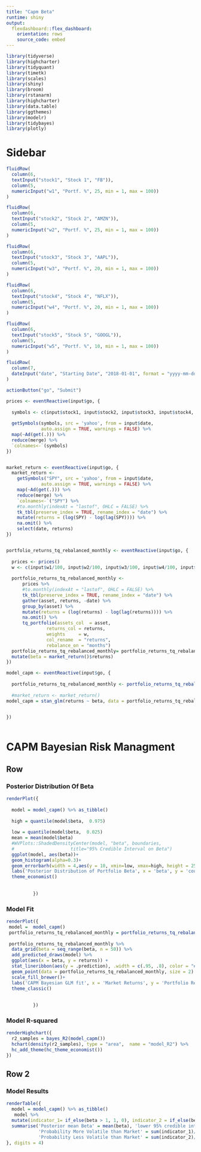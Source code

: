 ```yaml
---
title: "Capm Beta"
runtime: shiny
output:
  flexdashboard::flex_dashboard:
    orientation: rows
    source_code: embed
---
```



```r
library(tidyverse)
library(highcharter)
library(tidyquant)
library(timetk)
library(scales)
library(shiny)
library(broom)
library(rstanarm)
library(highcharter)
library(data.table)
library(ggthemes)
library(modelr)
library(tidybayes)
library(plotly)
```

Sidebar {.sidebar}
=====================================
  
```r

fluidRow(
  column(6,
  textInput("stock1", "Stock 1", "FB")),
  column(5,
  numericInput("w1", "Portf. %", 25, min = 1, max = 100))
)  

fluidRow(
  column(6,
  textInput("stock2", "Stock 2", "AMZN")),
  column(5,
  numericInput("w2", "Portf. %", 25, min = 1, max = 100))
)

fluidRow(
  column(6,
  textInput("stock3", "Stock 3", "AAPL")),
  column(5,
  numericInput("w3", "Portf. %", 20, min = 1, max = 100))
)

fluidRow(
  column(6,
  textInput("stock4", "Stock 4", "NFLX")),
  column(5,
  numericInput("w4", "Portf. %", 20, min = 1, max = 100))
)

fluidRow(
  column(6,
  textInput("stock5", "Stock 5", "GOOGL")),
  column(5,
  numericInput("w5", "Portf. %", 10, min = 1, max = 100))
)

fluidRow(
  column(7,
  dateInput("date", "Starting Date", "2018-01-01", format = "yyyy-mm-dd"))
)

actionButton("go", "Submit")
```


```r
prices <- eventReactive(input$go, {
  
  symbols <- c(input$stock1, input$stock2, input$stock3, input$stock4, input$stock5)
  
  getSymbols(symbols, src = 'yahoo', from = input$date, 
             auto.assign = TRUE, warnings = FALSE) %>% 
  map(~Ad(get(.))) %>% 
  reduce(merge) %>%
  `colnames<-`(symbols)
})


market_return <- eventReactive(input$go, {
  market_return <- 
    getSymbols("SPY", src = 'yahoo', from = input$date, 
             auto.assign = TRUE, warnings = FALSE) %>% 
    map(~Ad(get(.))) %>% 
    reduce(merge) %>%
    `colnames<-`("SPY") %>% 
    #to.monthly(indexAt = "lastof", OHLC = FALSE) %>% 
    tk_tbl(preserve_index = TRUE, rename_index = "date") %>%
    mutate(returns = (log(SPY) - log(lag(SPY)))) %>% 
    na.omit() %>%
    select(date, returns)
})


portfolio_returns_tq_rebalanced_monthly <- eventReactive(input$go, {
  
  prices <- prices()
  w <- c(input$w1/100, input$w2/100, input$w3/100, input$w4/100, input$w5/100)
  
  portfolio_returns_tq_rebalanced_monthly <- 
      prices %>% 
      #to.monthly(indexAt = "lastof", OHLC = FALSE) %>% 
      tk_tbl(preserve_index = TRUE, rename_index = "date") %>%
      gather(asset, returns, -date) %>% 
      group_by(asset) %>%  
      mutate(returns = (log(returns) - log(lag(returns)))) %>% 
      na.omit() %>%
      tq_portfolio(assets_col  = asset, 
               returns_col = returns,
               weights     = w,
               col_rename  = "returns",
               rebalance_on = "months")
  portfolio_returns_tq_rebalanced_monthly= portfolio_returns_tq_rebalanced_monthly %>% 
  mutate(beta = market_return()$returns)
})

model_capm <- eventReactive(input$go, {
  
  portfolio_returns_tq_rebalanced_monthly <- portfolio_returns_tq_rebalanced_monthly()
  
  #market_return <- market_return()
model_capm = stan_glm(returns ~ beta, data = portfolio_returns_tq_rebalanced_monthly, iter=1000)

  
})
  


```

CAPM Bayesian Risk Managment 
=====================================  

Row {.tabset .tabset-fade}
-------------------------------------

### Posterior Distribution Of Beta

```r

renderPlot({
  
  model = model_capm() %>% as_tibble()
  
  high = quantile(model$beta,  0.975)
  
  low = quantile(model$beta,  0.025)
  mean = mean(model$beta)
  #WVPlots::ShadedDensityCenter(model, "beta", boundaries, 
  #                     title="95% Credible Interval on Beta") 
  ggplot(model, aes(beta))+
  geom_histogram(alpha=0.3)+
  geom_errorbarh(width = 4,aes(y = 10, xmin=low, xmax=high, height = 25), color = 'black')+
  labs('Posterior Distribution of Portfolio Beta', x = 'beta', y = 'count')+
  theme_economist()
 
  
          })
```


### Model Fit

```r
renderPlot({
 model =  model_capm()
 portfolio_returns_tq_rebalanced_monthly = portfolio_returns_tq_rebalanced_monthly()
 
 portfolio_returns_tq_rebalanced_monthly %>%
  data_grid(beta = seq_range(beta, n = 50)) %>%
  add_predicted_draws(model) %>%
  ggplot(aes(x = beta, y = returns)) +
  stat_lineribbon(aes(y = .prediction), .width = c(.95, .8), color = "#09545D") +
  geom_point(data = portfolio_returns_tq_rebalanced_monthly, size = 2) +
  scale_fill_brewer()+
  labs('CAPM Bayesian GLM fit', x = 'Market Returns', y = 'Portfolio Returns')+
  theme_classic()
  
 
          })
```

### Model R-squared
```r
renderHighchart({
  r2_samples = bayes_R2(model_capm())
  hchart(density(r2_samples), type = "area",  name = "model_R2") %>% 
  hc_add_theme(hc_theme_economist())
})

```

Row 2 {data-height=100}
----------------------------------

### Model Results

```r
renderTable({
  model = model_capm() %>% as_tibble()
   model %>% 
  mutate(indicator_1= if_else(beta > 1, 1, 0), indicator_2 = if_else(beta < 1, 1, 0)) %>% 
  summarise('Posterior mean Beta' = mean(beta), 'lower 95% credible interval'= quantile(beta, p=0.025), 'upper 95% credible interval'= quantile(beta, p=0.975),
            'Probability More Volatile than Market' = sum(indicator_1)/ n(),
            'Probability Less Volatile than Market' = sum(indicator_2)/ n())
}, digits = 4)
```